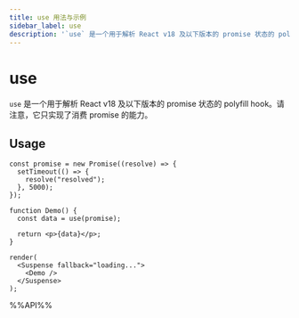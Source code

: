 ```yaml
---
title: use 用法与示例
sidebar_label: use
description: '`use` 是一个用于解析 React v18 及以下版本的 promise 状态的 polyfill hook。请注意，它只实现了消费 promise 的能力。 本文介绍其用法、最佳实践与代码示例。'
---
```

# use

`use` 是一个用于解析 React v18 及以下版本的 promise 状态的 polyfill hook。请注意，它只实现了消费 promise 的能力。

## Usage

```tsx live noInline
const promise = new Promise((resolve) => {
  setTimeout(() => {
    resolve("resolved");
  }, 5000);
});

function Demo() {
  const data = use(promise);

  return <p>{data}</p>;
}

render(
  <Suspense fallback="loading...">
    <Demo />
  </Suspense>
);
```

%%API%%
